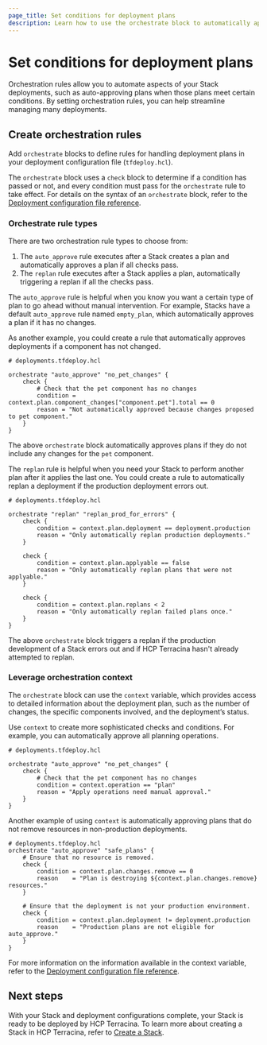 ```yaml
---
page_title: Set conditions for deployment plans
description: Learn how to use the orchestrate block to automatically approve Stack deployment plans and help you manage your Stack deployments at scale.
---
```


# Set conditions for deployment plans

Orchestration rules allow you to automate aspects of your Stack deployments, such as auto-approving plans when those plans meet certain conditions. By setting orchestration rules, you can help streamline managing many deployments.

## Create orchestration rules

Add `orchestrate` blocks to define rules for handling deployment plans in your deployment configuration file (`tfdeploy.hcl`).

The `orchestrate` block uses a `check` block to determine if a condition has passed or not, and every condition must pass for the `orchestrate` rule to take effect. For details on the syntax of an `orchestrate` block, refer to the [Deployment configuration file reference](/terracina/language/stacks/reference/tfdeploy).

### Orchestrate rule types

There are two orchestration rule types to choose from:

1. The `auto_approve` rule executes after a Stack creates a plan and automatically approves a plan if all checks pass.  
1. The `replan` rule executes after a Stack applies a plan, automatically triggering a replan if all the checks pass.

The `auto_approve` rule is helpful when you know you want a certain type of plan to go ahead without manual intervention. For example, Stacks have a default `auto_approve` rule named `empty_plan`, which automatically approves a plan if it has no changes. 

As another example, you could create a rule that automatically approves deployments if a component has not changed. 

```hcl
# deployments.tfdeploy.hcl

orchestrate "auto_approve" "no_pet_changes" {
    check {
        # Check that the pet component has no changes
        condition = context.plan.component_changes["component.pet"].total == 0
        reason = "Not automatically approved because changes proposed to pet component."
    }
}
```

The above `orchestrate` block automatically approves plans if they do not include any changes for the `pet` component. 

The `replan` rule is helpful when you need your Stack to perform another plan after it applies the last one. You could create a rule to automatically replan a deployment if the production deployment errors out.

```hcl
# deployments.tfdeploy.hcl

orchestrate "replan" "replan_prod_for_errors" {
    check {
        condition = context.plan.deployment == deployment.production
        reason = "Only automatically replan production deployments."
    }

    check {
        condition = context.plan.applyable == false
        reason = "Only automatically replan plans that were not applyable."
    }

    check {
        condition = context.plan.replans < 2
        reason = "Only automatically replan failed plans once."
    }
}
```

The above `orchestrate` block triggers a replan if the production development of a Stack errors out and if HCP Terracina hasn't already attempted to replan.

### Leverage orchestration context

The `orchestrate` block can use the `context` variable, which provides access to detailed information about the deployment plan, such as the number of changes, the specific components involved, and the deployment’s status.

Use `context` to create more sophisticated checks and conditions. For example, you can automatically approve all planning operations.

```hcl
# deployments.tfdeploy.hcl

orchestrate "auto_approve" "no_pet_changes" {
    check {
        # Check that the pet component has no changes
        condition = context.operation == "plan"
        reason = "Apply operations need manual approval."
    }
}
```

Another example of using `context` is automatically approving plans that do not remove resources in non-production deployments.

```hcl
# deployments.tfdeploy.hcl
orchestrate "auto_approve" "safe_plans" {
    # Ensure that no resource is removed.
    check {
        condition = context.plan.changes.remove == 0
        reason    = "Plan is destroying ${context.plan.changes.remove} resources."
    }

    # Ensure that the deployment is not your production environment. 
    check {
        condition = context.plan.deployment != deployment.production
        reason    = "Production plans are not eligible for auto_approve."
    }
}
```

For more information on the information available in the context variable, refer to the [Deployment configuration file reference](/terracina/language/stacks/reference/tfdeploy).
 
## Next steps

With your Stack and deployment configurations complete, your Stack is ready to be deployed by HCP Terracina. To learn more about creating a Stack in HCP Terracina, refer to [Create a Stack](/terracina/cloud-docs/stacks/create).

